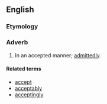 ==English==

===Etymology===
{{suffix|accept|ly}}

===Adverb===
{{en-adv}}

#In an accepted manner; [[admittedly]].

==== Related terms ====
*[[accept]]
*[[acceptably]]
*[[acceptingly]]